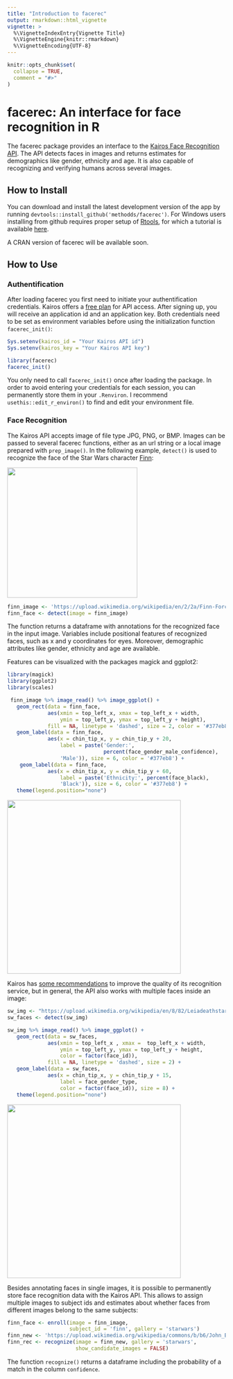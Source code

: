 ```yaml
---
title: "Introduction to facerec"
output: rmarkdown::html_vignette
vignette: >
  %\VignetteIndexEntry{Vignette Title}
  %\VignetteEngine{knitr::rmarkdown}
  %\VignetteEncoding{UTF-8}
---
```


```r
knitr::opts_chunk$set(
  collapse = TRUE,
  comment = "#>"
)
```

# facerec: An interface for face recognition in R


The facerec package provides an interface to the [Kairos Face Recognition API](https://www.kairos.com/docs/api/). The API detects faces in images and returns estimates for demographics like gender, ethnicity and age. It is also capable of recognizing and verifying humans across several images. 

## How to Install

You can download and install the latest development version of the app by running ``devtools::install_github('methodds/facerec')``. For Windows users installing from github requires proper setup of [Rtools](https://cran.r-project.org/bin/windows/Rtools/), for which a tutorial is available [here](https://github.com/stan-dev/rstan/wiki/Install-Rtools-for-Windows).

A CRAN version of facerec will be available soon.

## How to Use

### Authentification

After loading facerec you first need to initiate your authentification credentials. Kairos offers a [free plan](https://www.kairos.com/pricing) for API access. After signing up, you will receive an application id and an application key. Both credentials need to be set as environment variables before using the initialization function `facerec_init()`:


```r
Sys.setenv(kairos_id = "Your Kairos API id")
Sys.setenv(kairos_key = "Your Kairos API key")
```

```r
library(facerec)
facerec_init()
```

You only need to call `facerec_init()` once after loading the package. In order to avoid entering your credentials for each session, you can permanently store them in your `.Renviron`. I recommend `usethis::edit_r_environ()` to find and edit your environment file.

### Face Recognition

The Kairos API accepts image of file type JPG, PNG, or BMP. Images can be passed to several facerec functions, either as an url string or a local image prepared with `prep_image()`. In the following example,  `detect()` is used to recognize the face of the Star Wars character [Finn](https://en.wikipedia.org/wiki/Finn_(Star_Wars)):

<img src="https://upload.wikimedia.org/wikipedia/en/2/2a/Finn-Force_Awakens_%282015%29.png" width="300">

```r
finn_image <- 'https://upload.wikimedia.org/wikipedia/en/2/2a/Finn-Force_Awakens_%282015%29.png'
finn_face <- detect(image = finn_image)
```

The function returns a dataframe with annotations for the recognized face in the input image. Variables include positional features of recognized faces, such as x and y coordinates for eyes. Moreover, demographic attributes like gender, ethnicity and age are available.

Features can be visualized with the packages magick and ggplot2:

```r
library(magick)
library(ggplot2)
library(scales)

 finn_image %>% image_read() %>% image_ggplot() + 
   geom_rect(data = finn_face, 
             aes(xmin = top_left_x, xmax = top_left_x + width, 
                 ymin = top_left_y, ymax = top_left_y + height),
             fill = NA, linetype = 'dashed', size = 2, color = '#377eb8') +
   geom_label(data = finn_face,
             aes(x = chin_tip_x, y = chin_tip_y + 20, 
                 label = paste('Gender:', 
                               percent(face_gender_male_confidence),
                 'Male')), size = 6, color = '#377eb8') +
    geom_label(data = finn_face,
             aes(x = chin_tip_x, y = chin_tip_y + 60, 
                 label = paste('Ethnicity:', percent(face_black),
                 'Black')), size = 6, color = '#377eb8') +
   theme(legend.position="none")
```

<img src="../man/figures/finn_facerec.png" width="400">

Kairos has [some recommendations](https://www.kairos.com/docs/api/best-practices) to improve the quality of its recognition service, but in general, the API also works with multiple faces inside an image:

```r
sw_img <- "https://upload.wikimedia.org/wikipedia/en/8/82/Leiadeathstar.jpg"
sw_faces <- detect(sw_img)

sw_img %>% image_read() %>% image_ggplot() + 
   geom_rect(data = sw_faces, 
             aes(xmin = top_left_x , xmax =  top_left_x + width, 
                 ymin = top_left_y, ymax = top_left_y + height, 
                 color = factor(face_id)),
             fill = NA, linetype = 'dashed', size = 2) +
   geom_label(data = sw_faces,
             aes(x = chin_tip_x, y = chin_tip_y + 15, 
                 label = face_gender_type,
                 color = factor(face_id)), size = 8) +
   theme(legend.position="none")
```

<img src="../man/figures/sw_facerec.png" width="400">

Besides annotating faces in single images, it is possible to permanently store face recognition data with the Kairos API. This allows to assign multiple images to subject ids and estimates about whether faces from different images belong to the same subjects:

```r
finn_face <- enroll(image = finn_image, 
                    subject_id = 'finn', gallery = 'starwars')
finn_new <- 'https://upload.wikimedia.org/wikipedia/commons/b/b6/John_Boyega_by_Gage_Skidmore.jpg'
finn_rec <- recognize(image = finn_new, gallery = 'starwars',
                      show_candidate_images = FALSE)
```

The function `recognize()` returns a dataframe including the probability of a match in the column `confidence`.
